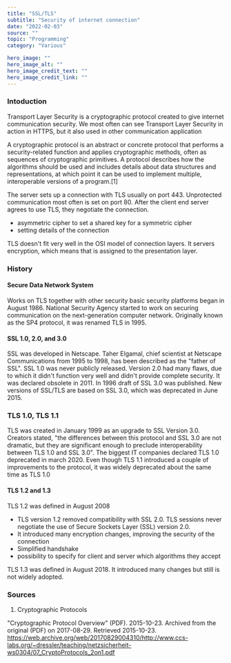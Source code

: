 ---
title: "SSL/TLS"
subtitle: "Security of internet connection"
date: "2022-02-03"
source: ""
topic: "Programming"
category: "Various"

hero_image: ""
hero_image_alt: ""
hero_image_credit_text: ""
hero_image_credit_link: ""
---

### Intoduction
Transport Layer Security is a cryptographic protocol created to give internet communication security. We most often can see Transport Layer Security in action
in HTTPS, but it also used in other communication application

A cryptographic protocol is an abstract or concrete protocol that performs a security-related function and applies cryptographic methods, often as sequences of cryptographic primitives. A protocol describes how the algorithms should be used and includes details about data structures and representations, 
at which point it can be used to implement multiple, interoperable versions of a program.[1]

The server sets up a connection with TLS usually on port 443. Unprotected communication most often is set on port 80.
After the client end server agrees to use TLS, they negotiate the connection.
- asymmetric cipher to set a shared key for a symmetric cipher
- setting details of the connection

TLS doesn't fit very well in the OSI model of connection layers. It servers encryption, which means that is assigned to the presentation layer.

### History

#### Secure Data Network System

Works on TLS together with other security basic security platforms began in August 1986. National Security Agency started to work on securing communication on the next-generation computer network. Originally known as the SP4 protocol, it was renamed TLS in 1995.


#### SSL 1.0, 2.0, and 3.0

SSL was developed in Netscape. Taher Elgamal,  chief scientist at Netscape Communications from 1995 to 1998, has been described as the "father of SSL".
SSL 1.0 was never publicly released. Version 2.0 had many flaws, due to which it didn't function very well and didn't provide complete security. It was declared obsolete in 2011.
In 1996 draft of SSL 3.0 was published. New versions of SSL/TLS are based on SSL 3.0, which was deprecated in June 2015.

### TLS 1.0, TLS 1.1

TLS was created in January 1999 as an upgrade to SSL Version 3.0. Creators stated, "the differences between this protocol and SSL 3.0 are not dramatic, but they are significant enough to preclude interoperability between TLS 1.0 and SSL 3.0". The biggest IT companies declared TLS 1.0 deprecated in march 2020.
Even though TLS 1.1 introduced a couple of improvements to the protocol, it was widely deprecated about the same time as TLS 1.0

#### TLS 1.2 and 1.3


TLS 1.2 was defined in August 2008
- TLS version 1.2 removed compatibility with SSL 2.0. TLS sessions never negotiate the use of Secure Sockets Layer (SSL) version 2.0. 
- It introduced many encryption changes, improving the security of the connection
- Simplified handshake
- possibility to specify for client and server which algorithms they accept 

TLS 1.3 was defined in August 2018. It introduced many changes but still is not widely adopted.



### Sources
1. Cryptographic Protocols

"Cryptographic Protocol Overview" (PDF). 2015-10-23. Archived from the original (PDF) on 2017-08-29. Retrieved 2015-10-23.
https://web.archive.org/web/20170829004310/http://www.ccs-labs.org/~dressler/teaching/netzsicherheit-ws0304/07_CryptoProtocols_2on1.pdf